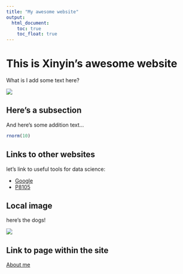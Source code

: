 ```yaml
---
title: "My awesome website"
output: 
  html_document:
    toc: true
    toc_float: true
---
```


# This is Xinyin's awesome website

What is I add some text here?

![](https://media.giphy.com/media/drXGoW1iudhKw/giphy.gif)

## Here's a subsection

And here's some addition text...

```r
rnorm(10)
```

## Links to other websites

let's link to useful tools for data science:

* [Google](https://www.google.com/)
* [P8105](https://p8105.com)

## Local image

here's the dogs!

![](images/1.jpeg)


## Link to page within the site

[About me](about.html)



















